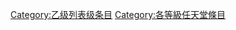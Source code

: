 {{catmore1|[[Wikipedia:电子游戏专题|Wikipedia:电子游戏专题]]}}
{{Articles by Quality|topic=任天堂|project=任天堂|format=toc}}
{{CategoryTOC}}
{{emptycat}}

[[Category:乙级列表级条目|Category:乙级列表级条目]]
[[Category:各等級任天堂條目|Category:各等級任天堂條目]]